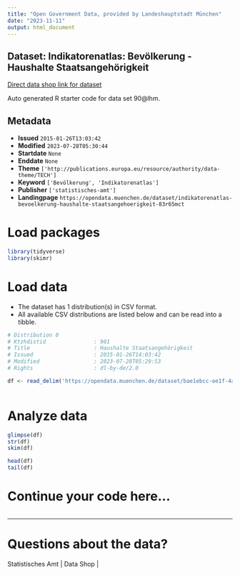 ```yaml
---
title: "Open Government Data, provided by Landeshauptstadt München"
date: "2023-11-11"
output: html_document
---
```


## Dataset: Indikatorenatlas: Bevölkerung - Haushalte Staatsangehörigkeit

[Direct data shop link for dataset](https://opendata.muenchen.de/dataset/indikatorenatlas-bevoelkerung-haushalte-staatsangehoerigkeit-83r65mct)

Auto generated R starter code for data set 90@lhm.

## Metadata

- **Issued** `2015-01-26T13:03:42`
- **Modified** `2023-07-28T05:30:44`
- **Startdate** `None`
- **Enddate** `None`
- **Theme** `['http://publications.europa.eu/resource/authority/data-theme/TECH']`
- **Keyword** `['Bevölkerung', 'Indikatorenatlas']`
- **Publisher** `['statistisches-amt']`
- **Landingpage** `https://opendata.muenchen.de/dataset/indikatorenatlas-bevoelkerung-haushalte-staatsangehoerigkeit-83r65mct`


# Load packages

```r

library(tidyverse)
library(skimr)

```

# Load data

-   The dataset has 1 distribution(s) in CSV format.
-   All available CSV distributions are listed below and can be read into a tibble.

```r

# Distribution 0
# Ktzhdistid               : 901
# Title                    : Haushalte Staatsangehörigkeit
# Issued                   : 2015-01-26T14:03:42
# Modified                 : 2023-07-28T05:29:53
# Rights                   : dl-by-de/2.0

df <- read_delim('https://opendata.muenchen.de/dataset/bae1ebcc-ee1f-4ab6-a418-6491983efa58/resource/dbbe1d43-350b-4a75-a598-f09fa6366d35/download/indikat_bevoelkerung_haushalte_staatsangehoerigkeit_240723.csv')



```

# Analyze data

```r

glimpse(df)
str(df)
skim(df)

head(df)
tail(df)

```

# Continue your code here...

```r

```

------------------------------------------------------------------------

# Questions about the data?

Statistisches Amt | Data Shop | 
